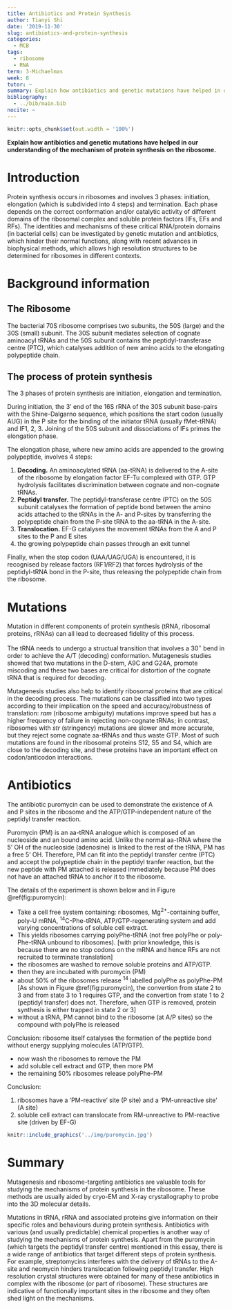 ```yaml
---
title: Antibiotics and Protein Synthesis
author: Tianyi Shi
date: '2019-11-30'
slug: antibiotics-and-protein-synthesis
categories:
  - MCB
tags:
  - ribosome
  - RNA
term: 3-Michaelmas
week: 8
tutor: ~
summary: Explain how antibiotics and genetic mutations have helped in our understanding of the mechanism of protein synthesis on the ribosome.
bibliography:
  - ../bib/main.bib
nocite: ~
---
```


```r
knitr::opts_chunk$set(out.width = '100%')
```

**Explain how antibiotics and genetic mutations have helped in our understanding of the mechanism of protein synthesis on the ribosome.**

# Introduction

Protein synthesis occurs in ribosomes and involves 3 phases: initiation, elongation (which is subdivided into 4 steps)  and termination. Each phase depends on the correct conformation and/or catalytic activity of different domains of the ribosomal complex and soluble protein factors (IFs, EFs and RFs). The identities and mechanisms of these critical RNA/protein domains (in bacterial cells) can be investigated by genetic mutation and antibiotics, which hinder their normal functions, along with recent advances in biophysical methods, which allows high resolution structures to be determined for ribosomes in different contexts. 

# Background information

## The Ribosome

The bacterial 70S ribosome comprises two subunits, the 50S (large) and the 30S (small) subunit. The 30S subunit mediates selection of cognate aminoacyl tRNAs and the 50S subunit contains the peptidyl-transferase centre (PTC), which catalyses addition of new amino acids to the elongating polypeptide chain.

## The process of protein synthesis

The 3 phases of protein synthesis are initiation, elongation and termination. 

During initiation, the 3' end of the 16S rRNA of the 30S subunit base-pairs with the Shine-Dalgarno sequence, which positions the start codon (usually AUG) in the P site for the binding of the initiator tRNA (usually fMet-tRNA) and IF1, 2, 3. Joining of the 50S subunit and dissociations of IFs primes the elongation phase. 

The elongation phase, where new amino acids are appended to the growing polypeptide, involves 4 steps:

1. **Decoding.** An aminoacylated tRNA (aa-tRNA) is delivered to the A-site of the ribosome by elongation factor EF-Tu complexed with GTP. GTP hydrolysis facilitates discrimination between cognate and non-cognate tRNAs.
2. **Peptidyl transfer.** The peptidyl-transferase centre (PTC) on the 50S subunit catalyses the formation of peptide bond between the amino acids attached to the tRNAs in the A- and P-sites by transferring the polypeptide chain from the P-site tRNA to the aa-tRNA in the A-site. 
3. **Translocation.** EF-G catalyses the movement tRNAs from the A and P sites to the P and E sites
4. the growing polypeptide chain passes through an exit tunnel 

Finally, when the stop codon (UAA/UAG/UGA) is encountered, it is recognised by release factors (RF1/RF2) that forces hydrolysis of the peptidyl-tRNA bond in the P-site, thus releasing the polypeptide chain from the ribosome. 

# Mutations

Mutation in different components of protein synthesis (tRNA, ribosomal proteins, rRNAs) can all lead to decreased fidelity of this process. 

The tRNA needs to undergo a structual transition that involves a 30$^\circ$ bend in order to achieve the A/T (decoding) conformation. Mutagenesis studies showed that two mutations in the D-stem, A9C and G24A, promote miscoding and these two bases are critical for distortion of the cognate tRNA that is required for decoding. 

Mutagenesis studies also help to identify ribosomal proteins that are critical in the decoding process. The mutations can be classified into two types according to their implication on the speed and accuracy/robustness of translation: *ram* (ribosome ambiguity) mutations improve speed but has a higher frequency of failure in rejecting non-cognate tRNAs; in contrast, ribosomes with *str* (stringency) mutations are slower and more accurate, but they reject some cognate aa-tRNAs and thus waste GTP. Most of such mutations are found in the ribosomal proteins S12, S5 and S4, which are close to the decoding site, and these proteins have an important effect on codon/anticodon interactions.

# Antibiotics 

The antibiotic puromycin can be used to demonstrate the existence of A and P sites in the ribosome and the ATP/GTP-independent nature of the peptidyl transfer reaction. 

Puromycin (PM) is an aa-tRNA analogue which is composed of an nucleoside and an bound amino acid. Unlike the normal aa-tRNA where the 5' OH of the nucleoside (adenosine) is linked to the rest of the tRNA, PM has a free 5' OH. Therefore, PM can fit into the peptidyl transfer centre (PTC) and accept the polypeptide chain in the peptidyl tranfer reaction, but the new peptide with PM attached is released immediately because PM does not have an attached tRNA to anchor it to the ribosome. 

The details of the experiment is shown below and in Figure \@ref(fig:puromycin):

- Take a cell free system containing: ribosomes, Mg^2+^-containing buffer, poly-U mRNA, ^14^C-Phe-tRNA, ATP/GTP-regenerating system and add varying concentrations of soluble cell extract. 
- This yields ribosomes carrying polyPhe-tRNA (not free polyPhe or poly-Phe-tRNA unbound to ribosomes). [with prior knowledge, this is because there are no stop codons on the mRNA and hence RFs are not recruited to terminate translation]
- the ribosomes are washed to remove soluble proteins and ATP/GTP.
- then they are incubated with puromycin (PM)
- about 50% of the ribosomes release ^14^ labelled polyPhe as polyPhe-PM [As shown in Figure \@ref(fig:puromycin), the convertion from state 2 to 3 and from state 3 to 1 requires GTP, and the convertion from state 1 to 2 (peptidyl transfer) does not. Therefore, when GTP is removed, protein synthesis is either trapped in state 2 or 3]
- without a tRNA, PM cannot bind to the ribosome (at A/P sites) so the compound with polyPhe is released

Conclusion: ribosome itself catalyses the formation of the peptide bond without energy supplying molecules (ATP/GTP).

- now wash the ribosomes to remove the PM
- add soluble cell extract and GTP, then more PM
- the remaining 50% ribosomes release polyPhe-PM

Conclusion: 

1. ribosomes have a 'PM-reactive' site (P site) and a 'PM-unreactive site' (A site)
2. soluble cell extract can translocate from RM-unreactive to PM-reactive site (driven by EF-G)

```r
knitr::include_graphics('../img/puromycin.jpg')
```

# Summary

Mutagenesis and ribosome-targeting antibiotics are valuable tools for studying the mechanisms of protein synthesis in the ribosome. These methods are usually aided by cryo-EM and X-ray crystallography to probe into the 3D molecular details. 

Mutations in tRNA, rRNA and associated proteins give information on their specific roles and behaviours during protein synthesis. Antibiotics with various (and usually predictable) chemical properties is another way of studying the mechanisms of protein synthesis. Apart from the puromycin (which targets the peptidyl transfer centre) mentioned in this essay, there is a wide range of antibiotics that target different steps of protein synthesis. For example, streptomycins interferes with the delivery of tRNAs to the A-site and neomycin hinders translocation following peptidyl transfer. High resolution crystal structures were obtained for many of these antibiotics in complex with the ribosome (or part of ribosome). These structures are indicative of functionally important sites in the ribosome and they often shed light on the mechanisms. 
